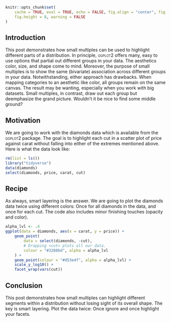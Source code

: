<link rel="stylesheet" href="http://yandex.st/highlightjs/7.3/styles/default.min.css">
<script src="http://yandex.st/highlightjs/7.3/highlight.min.js"></script>
<script src="http://yandex.st/highlightjs/7.3/languages/r.min.js"></script>
<script>hljs.initHighlightingOnLoad();</script>

```r
knitr::opts_chunk$set(
    cache = TRUE, eval = TRUE, echo = FALSE, fig.align = "center", fig.width = 12, 
    fig.height = 8, warning = FALSE
)
```

## Introduction

This post demonstrates how small multiples can be used to highlight different parts of a distribution. In principle, <span style="font-variant:small-caps;">ggplot2</span> offers many, easy to use options that partial out different groups in your data. The aesthetics color, size, and shape come to mind. Moreover, the purpose of small multiples is to show the same (bivariate) association across different groups in your data. Notwithstanding, either approach has drawbacks. When mapping categories to an aesthetic like color, all groups remain on the same canvas. The result may be wanting, especially when you work with big datasets. Small multiples, in contrast, draw out each group but deemphasize the grand picture. Wouldn't it be nice to find some middle ground?

## Motivation 

We are going to work with the diamonds data which is available from the <span style="font-variant:small-caps;">ggplot2</span> package. The goal is to highlight each cut in a scatter plot of price against carat without falling into either of the extremes mentioned above. Here is what the data look like:

```r
rm(list = ls())
library("tidyverse")
data(diamonds)
select(diamonds, price, carat, cut)
```

## Recipe

As always, smart layering is the answer. We are going to plot the diamonds data twice using different colors: Once for all diamonds in the data, and once for each cut. The code also includes minor finishing touches (opacity and color).

```r
alpha_lvl <- .4
ggplot(data = diamonds, aes(x = carat, y = price)) +
    geom_point(
        data = select(diamonds, -cut),
        # Dropping <cut> plots all our data. 
        colour = "#3288bd", alpha = alpha_lvl
    ) +
    geom_point(colour = "#d53e4f", alpha = alpha_lvl) +
    scale_y_log10() +
    facet_wrap(vars(cut))
```

## Conclusion

This post demonstrates how small multiples can highlight different segments within a distribution without losing sight of its overall shape. The key is smart layering. Plot the data twice: Once ignore and once highlight your facets.

